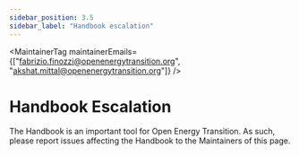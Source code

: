 ```yaml
---
sidebar_position: 3.5
sidebar_label: "Handbook escalation"
---
```



<MaintainerTag maintainerEmails={["fabrizio.finozzi@openenergytransition.org", "akshat.mittal@openenergytransition.org"]} />

# Handbook Escalation

<ControlledDocBanner />

The Handbook is an important tool for Open Energy Transition. As such, please report issues affecting the Handbook to the Maintainers of this page.
